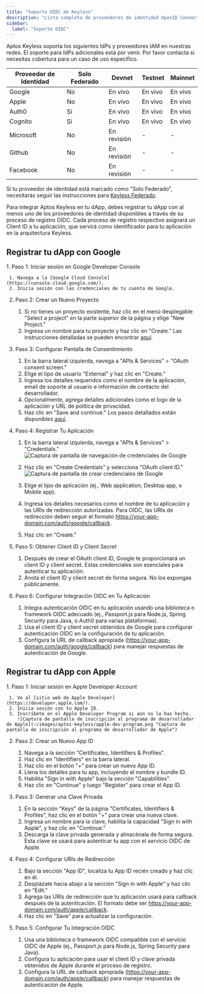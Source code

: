 ```yaml
---
title: "Soporte OIDC de Keyless"
description: "Lista completa de proveedores de identidad OpenID Connect soportados y opciones de configuración a través de las redes."
sidebar:
  label: "Soporte OIDC"
---
```



Aptos Keyless soporta los siguientes IdPs y proveedores IAM en nuestras redes. El soporte para IdPs adicionales está por venir. Por favor contacta si necesitas cobertura para un caso de uso específico.

| Proveedor de Identidad | Solo Federado | Devnet    | Testnet | Mainnet |
| ---------------------- | ------------- | --------- | ------- | ------- |
| Google                 | No            | En vivo   | En vivo | En vivo |
| Apple                  | No            | En vivo   | En vivo | En vivo |
| Auth0                  | Sí            | En vivo   | En vivo | En vivo |
| Cognito                | Sí            | En vivo   | En vivo | En vivo |
| Microsoft              | No            | En revisión | -       | -       |
| Github                 | No            | En revisión | -       | -       |
| Facebook               | No            | En revisión | -       | -       |

Si tu proveedor de identidad está marcado como "Solo Federado", necesitarás seguir las instrucciones para [Keyless Federado](/build/guides/aptos-keyless/federated-keyless).

Para integrar Aptos Keyless en tu dApp, debes registrar tu dApp con al menos uno de los proveedores de identidad disponibles a través de su proceso de registro OIDC. Cada proceso de registro respectivo asignará un Client ID a tu aplicación, que servirá como identificador para tu aplicación en la arquitectura Keyless.

## Registrar tu dApp con Google

<Steps>
  1. Paso 1: Iniciar sesión en Google Developer Console

     1. Navega a la [Google Cloud Console](https://console.cloud.google.com/).
     2. Inicia sesión con las credenciales de tu cuenta de Google.

  2. Paso 2: Crear un Nuevo Proyecto

     1. Si no tienes un proyecto existente, haz clic en el menú desplegable "Select a project" en la parte superior de la página y elige "New Project."
     2. Ingresa un nombre para tu proyecto y haz clic en "Create." Las instrucciones detalladas se pueden encontrar [aquí](https://cloud.google.com/resource-manager/docs/creating-managing-projects#creating_a_project).

  3. Paso 3: Configurar Pantalla de Consentimiento

     1. En la barra lateral izquierda, navega a "APIs & Services" > "OAuth consent screen."
     2. Elige el tipo de usuario "External" y haz clic en "Create."
     3. Ingresa los detalles requeridos como el nombre de la aplicación, email de soporte al usuario e información de contacto del desarrollador.
     4. Opcionalmente, agrega detalles adicionales como el logo de la aplicación y URL de política de privacidad.
     5. Haz clic en "Save and continue." Los pasos detallados están disponibles [aquí](https://developers.google.com/workspace/guides/create-credentials#configure_the_oauth_consent_screen).

  4. Paso 4: Registrar Tu Aplicación

     1. En la barra lateral izquierda, navega a "APIs & Services" > "Credentials."
        ![Captura de pantalla de navegación de credenciales de Google](~/images/aptos-keyless/google-credentials-nav.png "Captura de pantalla de navegación de credenciales de Google")

     2. Haz clic en "Create Credentials" y selecciona "OAuth client ID."
        ![Captura de pantalla de crear credenciales de Google](~/images/aptos-keyless/google-create-credentials.png "Captura de pantalla de crear credenciales de Google")

     3. Elige el tipo de aplicación (ej., Web application, Desktop app, o Mobile app).

     4. Ingresa los detalles necesarios como el nombre de tu aplicación y las URIs de redirección autorizadas. Para OIDC, las URIs de redirección deben seguir el formato https://your-app-domain.com/auth/google/callback.

     5. Haz clic en "Create."

  5. Paso 5: Obtener Client ID y Client Secret

     1. Después de crear el OAuth client ID, Google te proporcionará un client ID y client secret. Estas credenciales son esenciales para autenticar tu aplicación.
     2. Anota el client ID y client secret de forma segura. No los expongas públicamente.

  6. Paso 6: Configurar Integración OIDC en Tu Aplicación

     1. Integra autenticación OIDC en tu aplicación usando una biblioteca o framework OIDC adecuado (ej., Passport.js para Node.js, Spring Security para Java, o Auth0 para varias plataformas).
     2. Usa el client ID y client secret obtenidos de Google para configurar autenticación OIDC en la configuración de tu aplicación.
     3. Configura la URL de callback apropiada (https://your-app-domain.com/auth/google/callback) para manejar respuestas de autenticación de Google.
</Steps>

## Registrar tu dApp con Apple

<Steps>
  1. Paso 1: Iniciar sesión en Apple Developer Account

     1. Ve al [sitio web de Apple Developer](https://developer.apple.com/).
     2. Inicia sesión con tu Apple ID.
     3. Inscríbete en el Apple Developer Program si aún no lo has hecho.
        ![Captura de pantalla de inscripción al programa de desarrollador de Apple](~/images/aptos-keyless/apple-dev-program.png "Captura de pantalla de inscripción al programa de desarrollador de Apple")

  2. Paso 2: Crear un Nuevo App ID

     1. Navega a la sección "Certificates, Identifiers & Profiles".
     2. Haz clic en "Identifiers" en la barra lateral.
     3. Haz clic en el botón "+" para crear un nuevo App ID.
     4. Llena los detalles para tu app, incluyendo el nombre y bundle ID.
     5. Habilita "Sign in with Apple" bajo la sección "Capabilities".
     6. Haz clic en "Continue" y luego "Register" para crear el App ID.

  3. Paso 3: Generar una Clave Privada

     1. En la sección "Keys" de la página "Certificates, Identifiers & Profiles", haz clic en el botón "+" para crear una nueva clave.
     2. Ingresa un nombre para la clave, habilita la capacidad "Sign in with Apple", y haz clic en "Continue."
     3. Descarga la clave privada generada y almacénala de forma segura. Esta clave se usará para autenticar tu app con el servicio OIDC de Apple.

  4. Paso 4: Configurar URIs de Redirección

     1. Bajo la sección "App ID", localiza tu App ID recién creado y haz clic en él.
     2. Desplázate hacia abajo a la sección "Sign in with Apple" y haz clic en "Edit."
     3. Agrega las URIs de redirección que tu aplicación usará para callback después de la autenticación. El formato debe ser https://your-app-domain.com/auth/apple/callback.
     4. Haz clic en "Save" para actualizar la configuración.

  5. Paso 5: Configurar Tu Integración OIDC

     1. Usa una biblioteca o framework OIDC compatible con el servicio OIDC de Apple (ej., Passport.js para Node.js, Spring Security para Java).
     2. Configura tu aplicación para usar el client ID y clave privada obtenidos de Apple durante el proceso de registro.
     3. Configura la URL de callback apropiada (https://your-app-domain.com/auth/apple/callback) para manejar respuestas de autenticación de Apple.
</Steps>
